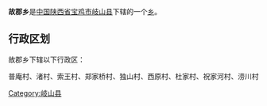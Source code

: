 {{中国乡级行政区
|行政区全称 = 故郡乡
|景观照片文件名 = 
|景观照片描述 = 
|汉语拼音 =
|其他语言 = 
|其他语言名称 = 
|位置图文件名 = 
|位置图描述 = 
|自定义图片=
|上级行政区 = [[陕西省|陕西省]][[宝鸡市|宝鸡市]][[岐山县|岐山县]]
|行政区类别 = [[乡级行政区|乡]]
|行政区划代码 = 
|行政区划 = 
|村委会 = 
|居委会 = 
|建置时间 = 
|领导职位 = 
|领导名称 = 
|政府驻地 = 
|毗邻 = 
|地理坐标 = 
|总面积 = 
|总人口 = 
|户籍人口 = 
|户籍人口年份 = 
|常住人口 = 
|常住人口年份 = 
|人口密度 = 
|GDP = 
|邮政编码 = 
|电话区号 = 
|官方网站 = 
|网站名称 = 
}}
'''故郡乡'''是[[中华人民共和国|中国]][[陕西省|陕西省]][[宝鸡市|宝鸡市]][[岐山县|岐山县]]下辖的一个[[乡级行政区|乡]]。

== 行政区划 ==
故郡乡下辖以下行政区：

普庵村、渚村、索王村、郑家桥村、独山村、西原村、杜家村、祝家河村、涝川村

{{陕西小作品}}
{{岐山县行政区划}}

[[Category:岐山县|Category:岐山县]]